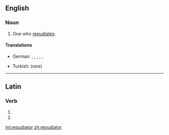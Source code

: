==English==

===Noun===
{{en-noun}}

# One who [[repudiate]]s.

====Translations====
{{trans-top}}
* German: {{t|de|Ablehner|m}}, {{t|de|Ablehnerin|f}}, {{t|de|Nichtanerkenner|m}}, {{t|de|Nichtanerkennerin|f}}, {{t|de|Verleugner|m}}, {{t|de|Verleugnerin|f}}
{{trans-mid}}
* Turkish: {{t|tr|reddeden}} (''rare'')
{{trans-bottom}}

----

==Latin==

===Verb===
{{la-verb-form|repudiātor}}

# {{inflection of|repudiō||2|s|futr|pasv|impr|lang=la}}
# {{inflection of|repudiō||3|s|futr|pasv|impr|lang=la}}

[[ml:repudiator]]
[[zh:repudiator]]